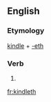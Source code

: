 ==English==

===Etymology===
[[kindle]] + [[-eth]]

===Verb===
{{head|en|verb form}}

# {{en-archaic third-person singular of|kindle}}

[[fr:kindleth]]